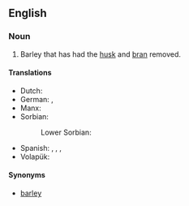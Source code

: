 ==English==

===Noun===
{{en-noun|-}}

# Barley that has had the [[husk]] and [[bran]] removed.

====Translations====
{{trans-top|barley with the husk and bran removed}}
* Dutch: {{t+|nl|gort|m}}
* German: {{t+|de|Graupen|f-p}}, {{t|de|Perlgraupen|f-p}}
* Manx: {{t|gv|oarn skihlt|f}}
* Sorbian:
*: Lower Sorbian: {{t|dsb|kšupy|f-p}}
{{trans-mid}}
* Spanish: {{t+|es|mote|m}}, {{t|es|mote de trigo|m}}, {{t|es|cebada perlada|f}}, {{t|es|trigo perlado|m}}
* Volapük: {{t|vo|pärlatahod}}
{{trans-bottom}}

====Synonyms====
* {{l|en|pearled}} [[barley]]